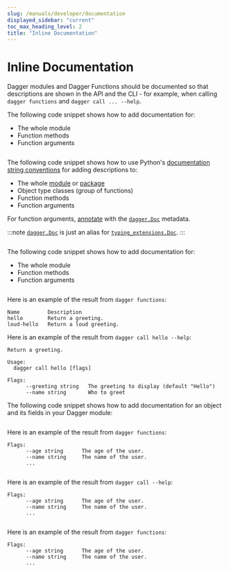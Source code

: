 ```yaml
---
slug: /manuals/developer/documentation
displayed_sidebar: "current"
toc_max_heading_level: 2
title: "Inline Documentation"
---
```



# Inline Documentation

Dagger modules and Dagger Functions should be documented so that descriptions are shown in the API and the CLI - for example, when calling `dagger functions` and `dagger call ... --help`.

<Tabs groupId="language">
<TabItem value="Go">

The following code snippet shows how to add documentation for:

- The whole module
- Function methods
- Function arguments

```go file=./snippets/documentation/go/main.go
```

</TabItem>
<TabItem value="Python">

The following code snippet shows how to use Python's [documentation string conventions](https://peps.python.org/pep-0008/#documentation-strings) for adding descriptions to:
- The whole [module](https://docs.python.org/3/tutorial/modules.html) or [package](https://docs.python.org/3/tutorial/modules.html#packages)
- Object type classes (group of functions)
- Function methods
- Function arguments

For function arguments, [annotate](https://peps.python.org/pep-0727/#specification) with the [`dagger.Doc`](https://dagger-io.readthedocs.io/en/latest/module.html#dagger.Doc) metadata.

:::note
[`dagger.Doc`](https://dagger-io.readthedocs.io/en/latest/module.html#dagger.Doc) is just an alias for [`typing_extensions.Doc`](https://typing-extensions.readthedocs.io/en/latest/#Doc).
:::

<!-- loud_hello has a multi-line docstring on purpose -->
```python file=./snippets/documentation/python/main.py
```

</TabItem>
<TabItem value="TypeScript">

The following code snippet shows how to add documentation for:
- The whole module
- Function methods
- Function arguments

```typescript file=./snippets/documentation/typescript/index.ts
```

</TabItem>
</Tabs>

Here is an example of the result from `dagger functions`:

```
Name         Description
hello        Return a greeting.
loud-hello   Return a loud greeting.
```

Here is an example of the result from `dagger call hello --help`:

```
Return a greeting.

Usage:
  dagger call hello [flags]

Flags:
      --greeting string   The greeting to display (default "Hello")
      --name string       Who to greet
```


The following code snippet shows how to add documentation for an object and its fields in your Dagger module:

<Tabs groupId="language">
<TabItem value="Go">

```go file=./snippets/documentation/go/object.go
```

Here is an example of the result from `dagger functions`:

```
Flags:
      --age string      The age of the user.
      --name string     The name of the user.
      ...
```

</TabItem>
<TabItem value="Python">

```python file=./snippets/documentation/python/object.py
```

Here is an example of the result from `dagger call --help`:

```
Flags:
      --age string      The age of the user.
      --name string     The name of the user.
      ...
```
</TabItem>
<TabItem value="TypeScript">

```typescript file=./snippets/documentation/typescript/object.ts
```

Here is an example of the result from `dagger functions`:

```
Flags:
      --age string      The age of the user.
      --name string     The name of the user.
      ...
```
</TabItem>
</Tabs>
